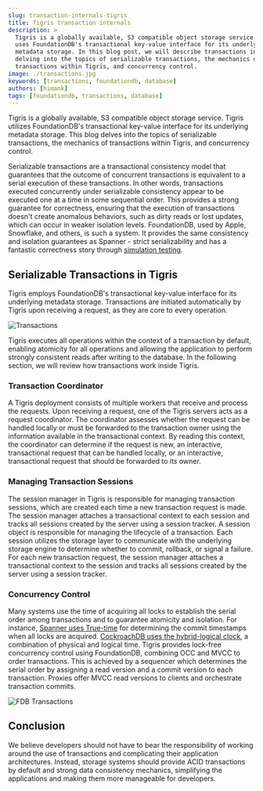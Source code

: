 ```yaml
---
slug: transaction-internals-tigris
title: Tigris transaction internals
description: >
  Tigris is a globally available, S3 compatible object storage service. Tigris
  uses FoundationDB's transactional key-value interface for its underlying
  metadata storage. In this blog post, we will describe transactions in Tigris,
  delving into the topics of serializable transactions, the mechanics of
  transactions within Tigris, and concurrency control.
image: ./transactions.jpg
keywords: [transactions, foundationdb, database]
authors: [himank]
tags: [foundationdb, transactions, database]
---
```


Tigris is a globally available, S3 compatible object storage service. Tigris
utilizes FoundationDB's transactional key-value interface for its underlying
metadata storage. This blog delves into the topics of serializable transactions,
the mechanics of transactions within Tigris, and concurrency control.

<!-- truncate-->

Serializable transactions are a transactional consistency model that guarantees
that the outcome of concurrent transactions is equivalent to a serial execution
of these transactions. In other words, transactions executed concurrently under
serializable consistency appear to be executed one at a time in some sequential
order. This provides a strong guarantee for correctness, ensuring that the
execution of transactions doesn't create anomalous behaviors, such as dirty
reads or lost updates, which can occur in weaker isolation levels. FoundationDB,
used by Apple, Snowflake, and others, is such a system. It provides the same
consistency and isolation guarantees as Spanner - strict serializability and has
a fantastic correctness story through
[simulation testing](https://apple.github.io/foundationdb/testing.html).

## Serializable Transactions in Tigris

Tigris employs FoundationDB's transactional key-value interface for its
underlying metadata storage. Transactions are initiated automatically by Tigris
upon receiving a request, as they are core to every operation.

![Transactions](./transactions.jpg)

Tigris executes all operations within the context of a transaction by default,
enabling atomicity for all operations and allowing the application to perform
strongly consistent reads after writing to the database. In the following
section, we will review how transactions work inside Tigris.

### Transaction Coordinator

A Tigris deployment consists of multiple workers that receive and process the
requests. Upon receiving a request, one of the Tigris servers acts as a request
coordinator. The coordinator assesses whether the request can be handled locally
or must be forwarded to the transaction owner using the information available in
the transactional context. By reading this context, the coordinator can
determine if the request is new, an interactive, transactional request that can
be handled locally, or an interactive, transactional request that should be
forwarded to its owner.

### Managing Transaction Sessions

The session manager in Tigris is responsible for managing transaction sessions,
which are created each time a new transaction request is made. The session
manager attaches a transactional context to each session and tracks all sessions
created by the server using a session tracker. A session object is responsible
for managing the lifecycle of a transaction. Each session utilizes the storage
layer to communicate with the underlying storage engine to determine whether to
commit, rollback, or signal a failure. For each new transaction request, the
session manager attaches a transactional context to the session and tracks all
sessions created by the server using a session tracker.

### Concurrency Control

Many systems use the time of acquiring all locks to establish the serial order
among transactions and to guarantee atomicity and isolation. For instance,
[Spanner uses True-time](https://www.usenix.org/system/files/conference/osdi12/osdi12-final-16.pdf)
for determining the commit timestamps when all locks are acquired.
[CockroachDB uses the hybrid-logical clock](https://dl.acm.org/doi/pdf/10.1145/3318464.3386134),
a combination of physical and logical time. Tigris provides lock-free
concurrency control using FoundationDB, combining OCC and MVCC to order
transactions. This is achieved by a sequencer which determines the serial order
by assigning a read version and a commit version to each transaction. Proxies
offer MVCC read versions to clients and orchestrate transaction commits.

![FDB Transactions](./fdb-transactions.jpg)

## Conclusion

We believe developers should not have to bear the responsibility of working
around the use of transactions and complicating their application architectures.
Instead, storage systems should provide ACID transactions by default and strong
data consistency mechanics, simplifying the applications and making them more
manageable for developers.
